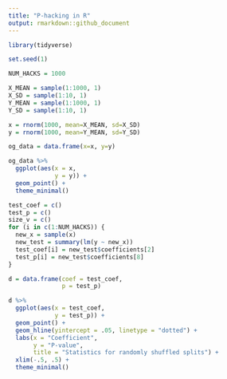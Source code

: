 ```yaml
---
title: "P-hacking in R"
output: rmarkdown::github_document
---
```


```r
library(tidyverse)
```

```r
set.seed(1)

NUM_HACKS = 1000

X_MEAN = sample(1:1000, 1)
X_SD = sample(1:10, 1)
Y_MEAN = sample(1:1000, 1)
Y_SD = sample(1:10, 1)

x = rnorm(1000, mean=X_MEAN, sd=X_SD)
y = rnorm(1000, mean=Y_MEAN, sd=Y_SD)

og_data = data.frame(x=x, y=y)

og_data %>%
  ggplot(aes(x = x,
             y = y)) +
  geom_point() +
  theme_minimal()
```

```r
test_coef = c()
test_p = c()
size_v = c()
for (i in c(1:NUM_HACKS)) {
  new_x = sample(x)
  new_test = summary(lm(y ~ new_x))
  test_coef[i] = new_test$coefficients[2]
  test_p[i] = new_test$coefficients[8]
}

d = data.frame(coef = test_coef,
               p = test_p)

d %>%
  ggplot(aes(x = test_coef,
             y = test_p)) +
  geom_point() +
  geom_hline(yintercept = .05, linetype = "dotted") +
  labs(x = "Coefficient",
       y = "P-value",
       title = "Statistics for randomly shuffled splits") +
  xlim(-.5, .5) +
  theme_minimal()
```